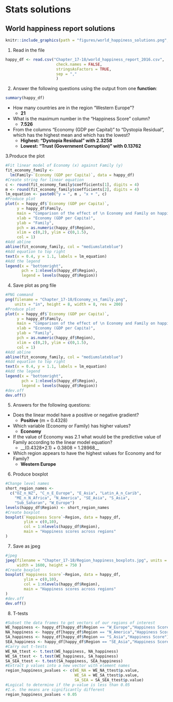 # Stats solutions

## World happiness report solutions
```r
knitr::include_graphics(path = "figures/world_happiness_solutions.png", auto_pdf = TRUE)
``` 
1. Read in the file
```r
happy_df <- read.csv("Chapter_17-18/world_happiness_report_2016.csv", 
                      check.names = FALSE,
                      stringsAsFactors = TRUE,
                      sep = ","
                      )
```

2. Answer the following questions using the output from one __function__:
```r
summary(happy_df)
```
- How many countries are in the region "Western Europe"?
    + __21__
- What is the maximum number in the "Happiness Score" column?
    + __7.526__
- From the columns "Economy (GDP per Capital)" to "Dystopia Residual", which has the highest mean and which has the lowest?
    + __Highest: "Dystopia Residual" with 2.3258__
    + __Lowest: "Trust (Government Corruption)" with 0.13762__

3.Produce the plot
```r
#Fit linear model of Economy (x) against Family (y)
fit_economy_family <- 
  lm(Family~`Economy (GDP per Capita)`, data = happy_df)
#Create string for linear equation
c <- round(fit_economy_family$coefficients[1], digits = 4)
m <- round(fit_economy_family$coefficients[2], digits = 4)
lm_equation <- paste0("y = ", m , "x + ", c)
#Produce plot
plot(x = happy_df$`Economy (GDP per Capita)`,
     y = happy_df$Family,
     main = "Comparison of the effect of \n Economy and Family on happiness",
     xlab = "Economy (GDP per Capita)",
     ylab = "Family",
     pch = as.numeric(happy_df$Region),
     xlim = c(0,2), ylim = c(0,1.5),
     col = 1)
#Add abline
abline(fit_economy_family, col = "mediumslateblue")
#Add equation to top right
text(x = 0.4, y = 1.1, labels = lm_equation)
#Add the legend
legend(x = "bottomright",
       pch = 1:nlevels(happy_df$Region),
       legend = levels(happy_df$Region))
```

4. Save plot as png file
```r
#PNG command
png(filename = "Chapter_17-18/Economy_vs_family.png", 
    units = "in", height = 8, width = 8, res = 200)
#Produce plot
plot(x = happy_df$`Economy (GDP per Capita)`,
     y = happy_df$Family,
     main = "Comparison of the effect of \n Economy and Family on happiness",
     xlab = "Economy (GDP per Capita)",
     ylab = "Family",
     pch = as.numeric(happy_df$Region),
     xlim = c(0,2), ylim = c(0,1.5),
     col = 1)
#Add abline
abline(fit_economy_family, col = "mediumslateblue")
#Add equation to top right
text(x = 0.4, y = 1.1, labels = lm_equation)
#Add the legend
legend(x = "bottomright",
       pch = 1:nlevels(happy_df$Region),
       legend = levels(happy_df$Region))
#dev.off
dev.off()
```

5. Answers for the following questions:
- Does the linear model have a positive or negative gradient?
    + __Positive__ (m = 0.4328)
- Which variable (Economy or Family) has higher values?
    + __Economy__
- If the value of Economy was 2.1 what would be the predictive value of Family according to the linear model equation?
    + __(0.4328*2.1) + 0.3808 = 1.28968__
- Which region appears to have the highest values for Economy and for Family?
    + __Western Europe__

6. Produce boxplot
```r
#Change level names
short_region_names <- 
  c("OZ_n_NZ", "C_n_E_Europe", "E_Asia", "Latin_A_n_Carib",
    "ME_n_N_Africa", "N_America", "SE_Asia", "S_Asia",
    "Sub_Saharan", "W_Europe")
levels(happy_df$Region) <- short_region_names
#Create boxplot
boxplot(`Happiness Score`~Region, data = happy_df, 
        ylim = c(0,10),
        col = 1:nlevels(happy_df$Region),
        main = "Happiness scores across regions"
)
```

7. Save as jpeg
```r
#jpeg
jpeg(filename = "Chapter_17-18/Region_happiness_boxplots.jpg", units = "px",
     width = 1600, height = 750 )
#Create boxplot
boxplot(`Happiness Score`~Region, data = happy_df, 
        ylim = c(0,10),
        col = 1:nlevels(happy_df$Region),
        main = "Happiness scores across regions"
)
#dev.off
dev.off()
```

8. T-tests
```r
#Subset the data frames to get vectors of our regions of interest
WE_happiness <- happy_df[happy_df$Region == "W_Europe","Happiness Score"]
NA_happiness <- happy_df[happy_df$Region == "N_America","Happiness Score"] 
SA_happiness <- happy_df[happy_df$Region == "S_Asia","Happiness Score"] 
SEA_happiness <- happy_df[happy_df$Region == "SE_Asia","Happiness Score"]
#Carry out t-tests
WE_NA_ttest <- t.test(WE_happiness, NA_happiness)
WE_SA_ttest <- t.test(WE_happiness, SA_happiness)
SA_SEA_ttest <- t.test(SA_happiness, SEA_happiness)
#Extract p values into a new vector with element names
region_happiness_pvalues <- c(WE_NA = WE_NA_ttest$p.value,
                              WE_SA = WE_SA_ttest$p.value,
                              SA_SEA = SA_SEA_ttest$p.value)
#Logical to determine if the p-value is less than 0.05
#I.e. the means are significantly different
region_happiness_pvalues < 0.05
```
